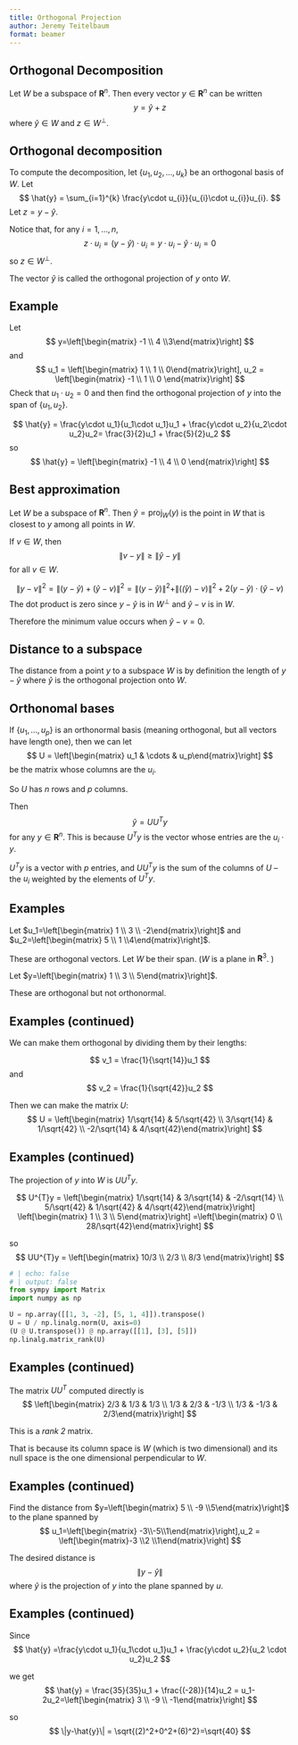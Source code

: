 ```yaml
---
title: Orthogonal Projection
author: Jeremy Teitelbaum
format: beamer
---
```


## Orthogonal Decomposition

Let $W$ be a subspace of $\mathbf{R}^{n}$. Then every vector $y\in\mathbf{R}^{n}$
can be written
$$
y=\hat{y}+z
$$
where $\hat{y}\in W$ and $z\in W^{\perp}$.

## Orthogonal decomposition

To compute the decomposition, let $\{u_1,u_2,\ldots, u_{k}\}$
be an orthogonal basis of $W$.  Let
$$
\hat{y} = \sum_{i=1}^{k} \frac{y\cdot u_{i}}{u_{i}\cdot u_{i}}u_{i}.
$$
Let $z=y-\hat{y}$.  

Notice that, for any $i=1,\ldots, n$,
$$
z\cdot u_{i}=(y-\hat{y})\cdot u_{i} = y\cdot u_{i} - \hat{y}\cdot u_{i}=0
$$
so $z\in W^{\perp}$. 

The vector $\hat{y}$ is called the orthogonal projection of $y$ onto $W$.

## Example

Let 
$$
y=\left[\begin{matrix} -1 \\ 4 \\3\end{matrix}\right]
$$
and
$$
u_1 = \left[\begin{matrix} 1 \\ 1 \\ 0\end{matrix}\right], u_2 = \left[\begin{matrix} -1 \\ 1 \\ 0 \end{matrix}\right]
$$
Check that $u_1\cdot u_2=0$ and then find the orthogonal projection of $y$ into the span of $\{u_1,u_2\}$.

$$
\hat{y} = \frac{y\cdot u_1}{u_1\cdot u_1}u_1 + \frac{y\cdot u_2}{u_2\cdot u_2}u_2=
\frac{3}{2}u_1 + \frac{5}{2}u_2
$$
so 
$$
\hat{y} = \left[\begin{matrix} -1 \\ 4 \\ 0 \end{matrix}\right]
$$


## Best approximation

Let $W$ be a subspace of $\mathbf{R}^{n}$. Then $\hat{y}=\mathrm{proj}_{W}(y)$
is the point in $W$ that is closest to $y$ among all points in $W$.

If $v\in W$, then
$$
\|v-y\|\ge \|\hat{y}-y\|
$$
for all $v\in W$. 

$$
\|y-v\|^2=\|(y-\hat{y})+(\hat{y}-v)\|^2=\|(y-\hat{y})\|^2+\|(\hat(y)-v)\|^2 + 2(y-\hat{y})\cdot(\hat{y}-v)
$$
The dot product is zero since $y-\hat{y}$ is in $W^{\perp}$ and $\hat{y}-v$ is in $W$.  

Therefore the minimum value occurs when $\hat{y}-v=0$. 

## Distance to a subspace

The distance from a point $y$ to a subspace $W$ is by definition the length
of $y-\hat{y}$ where $\hat{y}$ is the orthogonal projection onto $W$. 

## Orthonomal bases

If $\{u_1,\ldots, u_p\}$ is an orthonormal basis (meaning orthogonal, but all vectors have length one), then we can let
$$
U = \left[\begin{matrix} u_1 & \cdots & u_p\end{matrix}\right]
$$
be the matrix whose columns are the $u_i$. 

So $U$ has $n$ rows and $p$ columns. 

 Then
$$
\hat{y} = UU^{T}y
$$
for any $y\in \mathbf{R}^{n}$.  This is because $U^{T}y$ is the vector whose
entries are the $u_{i}\cdot y$. 

$U^{T}y$ is a vector with $p$ entries,
and $UU^{T}y$ is the sum of the columns of $U$ -- the $u_{i}$ weighted by the
elements of $U^{T}y$. 

## Examples

Let $u_1=\left[\begin{matrix} 1 \\ 3 \\ -2\end{matrix}\right]$
and $u_2=\left[\begin{matrix} 5 \\ 1 \\4\end{matrix}\right]$.

These are orthogonal vectors.  Let $W$ be their span. ($W$ is a plane in $\mathbf{R}^{3}$. )

Let $y=\left[\begin{matrix} 1 \\ 3 \\ 5\end{matrix}\right]$. 

These are orthogonal but not orthonormal. 

## Examples (continued)

We can make them orthogonal by dividing them by their lengths:

$$
v_1 = \frac{1}{\sqrt{14}}u_1
$$
and
$$
v_2 = \frac{1}{\sqrt{42}}u_2
$$


Then we can make the matrix $U$:
$$
U = \left[\begin{matrix} 1/\sqrt{14} & 5/\sqrt{42} \\ 3/\sqrt{14} & 1/\sqrt{42} \\ -2/\sqrt{14} & 4/\sqrt{42}\end{matrix}\right]
$$


## Examples (continued)

The projection of $y$ into $W$ is $UU^{T}y$.

$$
U^{T}y = \left[\begin{matrix} 1/\sqrt{14} & 3/\sqrt{14} & -2/\sqrt{14} \\ 5/\sqrt{42} & 1/\sqrt{42} & 4/\sqrt{42}\end{matrix}\right]
\left[\begin{matrix} 1 \\ 3 \\ 5\end{matrix}\right]
=\left[\begin{matrix} 0 \\ 28/\sqrt{42}\end{matrix}\right]
$$

so 
$$
UU^{T}y = \left[\begin{matrix} 10/3 \\ 2/3 \\  8/3 \end{matrix}\right]
$$

```python
# | echo: false
# | output: false
from sympy import Matrix
import numpy as np

U = np.array([[1, 3, -2], [5, 1, 4]]).transpose()
U = U / np.linalg.norm(U, axis=0)
(U @ U.transpose()) @ np.array([[1], [3], [5]])
np.linalg.matrix_rank(U)
```

## Examples (continued)

The matrix $UU^{T}$ computed directly is
$$
\left[\begin{matrix} 2/3 & 1/3 & 1/3 \\ 1/3 & 2/3 & -1/3 \\ 1/3 & -1/3 & 2/3\end{matrix}\right]
$$

This is a *rank 2* matrix.

That is because its column space is $W$ (which is two dimensional) and its null space is the one dimensional perpendicular to $W$.

## Examples (continued)

Find the distance from $y=\left[\begin{matrix} 5 \\ -9 \\5\end{matrix}\right]$
to the plane spanned by 
$$
u_1=\left[\begin{matrix} -3\\-5\\1\end{matrix}\right],u_2 = \left[\begin{matrix}-3 \\2 \\1\end{matrix}\right]
$$

The desired distance
is
$$
\|y-\hat{y}\|
$$
where $\hat{y}$ is the projection of $y$ into the plane spanned by $u$.

## Examples (continued)

Since
$$
\hat{y} =\frac{y\cdot u_1}{u_1\cdot u_1}u_1 + \frac{y\cdot u_2}{u_2 \cdot u_2}u_2
$$

we get 
$$
\hat{y} = \frac{35}{35}u_1 + \frac{(-28)}{14}u_2 = u_1-2u_2=\left[\begin{matrix} 3 \\ -9 \\ -1\end{matrix}\right]
$$

so 
$$
\|y-\hat{y}\| = \sqrt{(2)^2+0^2+(6)^2}=\sqrt{40}
$$
